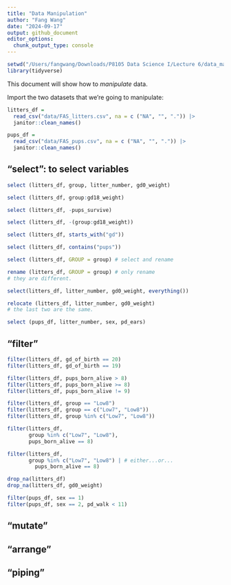 ```yaml
---
title: "Data Manipulation"
author: "Fang Wang"
date: "2024-09-17"
output: github_document
editor_options: 
  chunk_output_type: console
---
```


```r
setwd("/Users/fangwang/Downloads/P8105 Data Science I/Lecture 6/data_manipulation")
library(tidyverse)
```

This document will show how to *manipulate* data.

Import the two datasets that we're going to manipulate:

```r
litters_df = 
  read_csv("data/FAS_litters.csv", na = c ("NA", "", ".")) |>
  janitor::clean_names()

pups_df = 
  read_csv("data/FAS_pups.csv", na = c ("NA", "", ".")) |>
  janitor::clean_names()
```

## "select": to select variables

```r
select (litters_df, group, litter_number, gd0_weight)
```

```r
select (litters_df, group:gd18_weight)
```


```r
select (litters_df, -pups_survive)
```

```r
select (litters_df, -(group:gd18_weight))
```

```r
select (litters_df, starts_with("gd"))
```

```r
select (litters_df, contains("pups"))
```

```r
select (litters_df, GROUP = group) # select and rename

rename (litters_df, GROUP = group) # only rename 
# they are different.

select(litters_df, litter_number, gd0_weight, everything())

relocate (litters_df, litter_number, gd0_weight)
# the last two are the same.
```

```r
select (pups_df, litter_number, sex, pd_ears)
```


## "filter"

```r
filter(litters_df, gd_of_birth == 20)
filter(litters_df, gd_of_birth == 19)
```

```r
filter(litters_df, pups_born_alive > 8)
filter(litters_df, pups_born_alive >= 8)
filter(litters_df, pups_born_alive != 9)
```

```r
filter(litters_df, group == "Low8")
filter(litters_df, group == c("Low7", "Low8"))
filter(litters_df, group %in% c("Low7", "Low8"))
```

```r
filter(litters_df, 
       group %in% c("Low7", "Low8"), 
       pups_born_alive == 8)

filter(litters_df, 
       group %in% c("Low7", "Low8") | # either...or...
         pups_born_alive == 8)
```

```r
drop_na(litters_df)
drop_na(litters_df, gd0_weight)
```

```r
filter(pups_df, sex == 1)
filter(pups_df, sex == 2, pd_walk < 11)
```



## "mutate"

## "arrange"

## "piping"


```r

```

